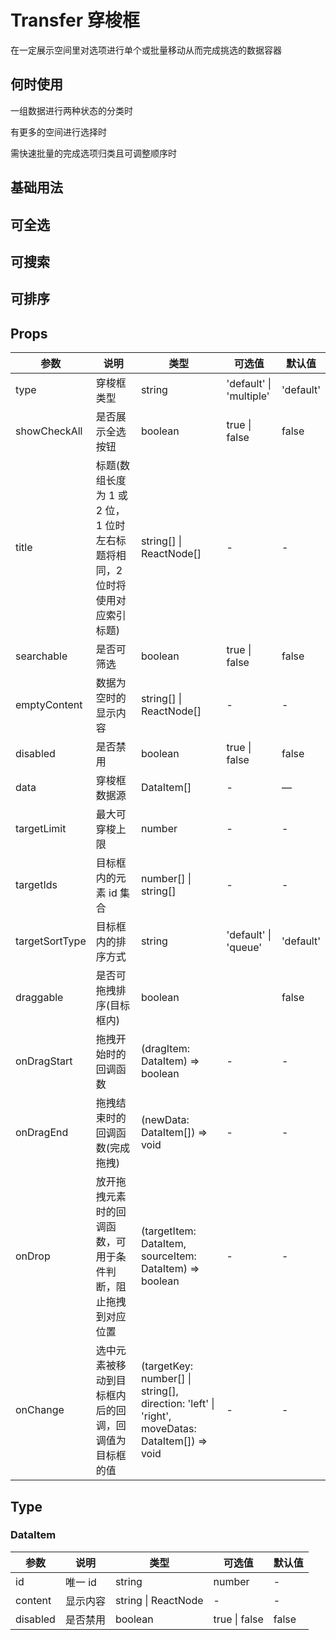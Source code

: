 # Transfer 穿梭框

在一定展示空间里对选项进行单个或批量移动从而完成挑选的数据容器

## 何时使用

一组数据进行两种状态的分类时

有更多的空间进行选择时

需快速批量的完成选项归类且可调整顺序时

## 基础用法


<DemoBase />

## 可全选


<DemoCheck />

## 可搜索


<DemoSearch />

## 可排序


<DemoArea />

## Props

| 参数           | 说明                                                                       | 类型                                                                                           | 可选值                  | 默认值    |
| -------------- | -------------------------------------------------------------------------- | ---------------------------------------------------------------------------------------------- | ----------------------- | --------- |
| type           | 穿梭框类型                                                                 | string                                                                                         | 'default' \| 'multiple' | 'default' |
| showCheckAll   | 是否展示全选按钮                                                           | boolean                                                                                        | true \| false           | false     |
| title          | 标题(数组长度为 1 或 2 位，1 位时左右标题将相同，2 位时将使用对应索引标题) | string[] \| ReactNode[]                                                                        | -                       | -         |
| searchable     | 是否可筛选                                                                 | boolean                                                                                        | true \| false           | false     |
| emptyContent   | 数据为空时的显示内容                                                       | string[] \| ReactNode[]                                                                        | -                       | -         |
| disabled       | 是否禁用                                                                   | boolean                                                                                        | true \| false           | false     |
| data           | 穿梭框数据源                                                               | DataItem[]                                                                                     | -                       | —         |
| targetLimit    | 最大可穿梭上限                                                             | number                                                                                         | -                       | -         |
| targetIds      | 目标框内的元素 id 集合                                                     | number[] \| string[]                                                                           | -                       | -         |
| targetSortType | 目标框内的排序方式                                                         | string                                                                                         | 'default' \| 'queue'    | 'default' |
| draggable      | 是否可拖拽排序(目标框内)                                                   | boolean                                                                                        |                         | false     |
| onDragStart    | 拖拽开始时的回调函数                                                       | (dragItem: DataItem) => boolean                                                                | -                       | -         |
| onDragEnd      | 拖拽结束时的回调函数(完成拖拽)                                             | (newData: DataItem[]) => void                                                                  | -                       | -         |
| onDrop         | 放开拖拽元素时的回调函数，可用于条件判断，阻止拖拽到对应位置               | (targetItem: DataItem, sourceItem: DataItem) => boolean                                        | -                       | -         |
| onChange       | 选中元素被移动到目标框内后的回调，回调值为目标框的值                       | (targetKey: number[] \| string[], direction: 'left' \| 'right', moveDatas: DataItem[]) => void | -                       | -         |

## Type

### DataItem

| 参数     | 说明     | 类型                | 可选值        | 默认值 |
| -------- | -------- | ------------------- | ------------- | ------ |
| id       | 唯一 id  | string              | number        | -      |
| content  | 显示内容 | string \| ReactNode | -             | -      |
| disabled | 是否禁用 | boolean             | true \| false | false  |
